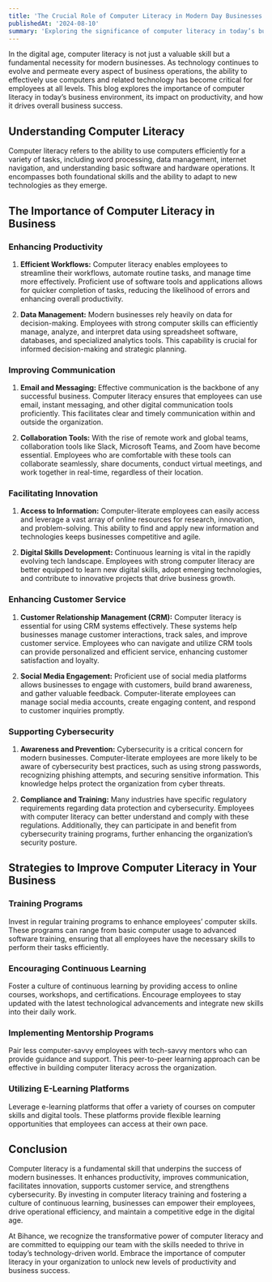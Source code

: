 ```yaml
---
title: 'The Crucial Role of Computer Literacy in Modern Day Businesses'
publishedAt: '2024-08-10'
summary: 'Exploring the significance of computer literacy in today’s business world and how it empowers employees, enhances productivity, and drives business success.'
---
```


In the digital age, computer literacy is not just a valuable skill but a fundamental necessity for modern businesses. As technology continues to evolve and permeate every aspect of business operations, the ability to effectively use computers and related technology has become critical for employees at all levels. This blog explores the importance of computer literacy in today’s business environment, its impact on productivity, and how it drives overall business success.

## Understanding Computer Literacy

Computer literacy refers to the ability to use computers efficiently for a variety of tasks, including word processing, data management, internet navigation, and understanding basic software and hardware operations. It encompasses both foundational skills and the ability to adapt to new technologies as they emerge.

## The Importance of Computer Literacy in Business

### Enhancing Productivity

1. **Efficient Workflows:**
   Computer literacy enables employees to streamline their workflows, automate routine tasks, and manage time more effectively. Proficient use of software tools and applications allows for quicker completion of tasks, reducing the likelihood of errors and enhancing overall productivity.

2. **Data Management:**
   Modern businesses rely heavily on data for decision-making. Employees with strong computer skills can efficiently manage, analyze, and interpret data using spreadsheet software, databases, and specialized analytics tools. This capability is crucial for informed decision-making and strategic planning.

### Improving Communication

1. **Email and Messaging:**
   Effective communication is the backbone of any successful business. Computer literacy ensures that employees can use email, instant messaging, and other digital communication tools proficiently. This facilitates clear and timely communication within and outside the organization.

2. **Collaboration Tools:**
   With the rise of remote work and global teams, collaboration tools like Slack, Microsoft Teams, and Zoom have become essential. Employees who are comfortable with these tools can collaborate seamlessly, share documents, conduct virtual meetings, and work together in real-time, regardless of their location.

### Facilitating Innovation

1. **Access to Information:**
   Computer-literate employees can easily access and leverage a vast array of online resources for research, innovation, and problem-solving. This ability to find and apply new information and technologies keeps businesses competitive and agile.

2. **Digital Skills Development:**
   Continuous learning is vital in the rapidly evolving tech landscape. Employees with strong computer literacy are better equipped to learn new digital skills, adopt emerging technologies, and contribute to innovative projects that drive business growth.

### Enhancing Customer Service

1. **Customer Relationship Management (CRM):**
   Computer literacy is essential for using CRM systems effectively. These systems help businesses manage customer interactions, track sales, and improve customer service. Employees who can navigate and utilize CRM tools can provide personalized and efficient service, enhancing customer satisfaction and loyalty.

2. **Social Media Engagement:**
   Proficient use of social media platforms allows businesses to engage with customers, build brand awareness, and gather valuable feedback. Computer-literate employees can manage social media accounts, create engaging content, and respond to customer inquiries promptly.

### Supporting Cybersecurity

1. **Awareness and Prevention:**
   Cybersecurity is a critical concern for modern businesses. Computer-literate employees are more likely to be aware of cybersecurity best practices, such as using strong passwords, recognizing phishing attempts, and securing sensitive information. This knowledge helps protect the organization from cyber threats.

2. **Compliance and Training:**
   Many industries have specific regulatory requirements regarding data protection and cybersecurity. Employees with computer literacy can better understand and comply with these regulations. Additionally, they can participate in and benefit from cybersecurity training programs, further enhancing the organization’s security posture.

## Strategies to Improve Computer Literacy in Your Business

### Training Programs

Invest in regular training programs to enhance employees’ computer skills. These programs can range from basic computer usage to advanced software training, ensuring that all employees have the necessary skills to perform their tasks efficiently.

### Encouraging Continuous Learning

Foster a culture of continuous learning by providing access to online courses, workshops, and certifications. Encourage employees to stay updated with the latest technological advancements and integrate new skills into their daily work.

### Implementing Mentorship Programs

Pair less computer-savvy employees with tech-savvy mentors who can provide guidance and support. This peer-to-peer learning approach can be effective in building computer literacy across the organization.

### Utilizing E-Learning Platforms

Leverage e-learning platforms that offer a variety of courses on computer skills and digital tools. These platforms provide flexible learning opportunities that employees can access at their own pace.

## Conclusion

Computer literacy is a fundamental skill that underpins the success of modern businesses. It enhances productivity, improves communication, facilitates innovation, supports customer service, and strengthens cybersecurity. By investing in computer literacy training and fostering a culture of continuous learning, businesses can empower their employees, drive operational efficiency, and maintain a competitive edge in the digital age.

At Bihance, we recognize the transformative power of computer literacy and are committed to equipping our team with the skills needed to thrive in today’s technology-driven world. Embrace the importance of computer literacy in your organization to unlock new levels of productivity and business success.